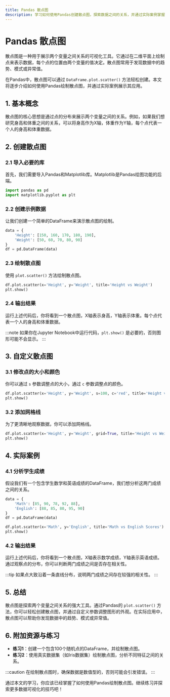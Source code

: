 ```yaml
---
title: Pandas 散点图
description: 学习如何使用Pandas创建散点图，探索数据之间的关系，并通过实际案例掌握其应用。
---
```


# Pandas 散点图

散点图是一种用于展示两个变量之间关系的可视化工具。它通过在二维平面上绘制点来表示数据，每个点的位置由两个变量的值决定。散点图常用于发现数据中的趋势、模式或异常值。

在Pandas中，散点图可以通过 `DataFrame.plot.scatter()` 方法轻松创建。本文将逐步介绍如何使用Pandas绘制散点图，并通过实际案例展示其应用。

## 1. 基本概念

散点图的核心思想是通过点的分布来展示两个变量之间的关系。例如，如果我们想研究身高和体重之间的关系，可以将身高作为X轴，体重作为Y轴，每个点代表一个人的身高和体重数据。

## 2. 创建散点图

### 2.1 导入必要的库

首先，我们需要导入Pandas和Matplotlib库。Matplotlib是Pandas绘图功能的后端。

```python
import pandas as pd
import matplotlib.pyplot as plt
```

### 2.2 创建示例数据

让我们创建一个简单的DataFrame来演示散点图的绘制。

```python
data = {
    'Height': [150, 160, 170, 180, 190],
    'Weight': [50, 60, 70, 80, 90]
}
df = pd.DataFrame(data)
```

### 2.3 绘制散点图

使用 `plot.scatter()` 方法绘制散点图。

```python
df.plot.scatter(x='Height', y='Weight', title='Height vs Weight')
plt.show()
```

### 2.4 输出结果

运行上述代码后，你将看到一个散点图，X轴表示身高，Y轴表示体重。每个点代表一个人的身高和体重数据。

:::note
如果你在Jupyter Notebook中运行代码，`plt.show()` 是必要的，否则图形可能不会显示。
:::

## 3. 自定义散点图

### 3.1 修改点的大小和颜色

你可以通过 `s` 参数调整点的大小，通过 `c` 参数调整点的颜色。

```python
df.plot.scatter(x='Height', y='Weight', s=100, c='red', title='Height vs Weight')
plt.show()
```

### 3.2 添加网格线

为了更清晰地观察数据，你可以添加网格线。

```python
df.plot.scatter(x='Height', y='Weight', grid=True, title='Height vs Weight')
plt.show()
```

## 4. 实际案例

### 4.1 分析学生成绩

假设我们有一个包含学生数学和英语成绩的DataFrame，我们想分析这两门成绩之间的关系。

```python
data = {
    'Math': [85, 90, 78, 92, 88],
    'English': [88, 85, 80, 95, 90]
}
df = pd.DataFrame(data)

df.plot.scatter(x='Math', y='English', title='Math vs English Scores')
plt.show()
```

### 4.2 输出结果

运行上述代码后，你将看到一个散点图，X轴表示数学成绩，Y轴表示英语成绩。通过观察点的分布，你可以判断两门成绩之间是否存在相关性。

:::tip
如果点大致沿着一条直线分布，说明两门成绩之间存在较强的相关性。
:::

## 5. 总结

散点图是探索两个变量之间关系的强大工具。通过Pandas的 `plot.scatter()` 方法，你可以轻松创建散点图，并通过自定义参数调整图形的外观。在实际应用中，散点图可以帮助你发现数据中的趋势、模式或异常值。

## 6. 附加资源与练习

- **练习1**：创建一个包含100个随机点的DataFrame，并绘制散点图。
- **练习2**：使用真实数据集（如Iris数据集）绘制散点图，分析不同特征之间的关系。

:::caution
在绘制散点图时，确保数据是数值型的，否则可能会引发错误。
:::

通过本文的学习，你应该已经掌握了如何使用Pandas绘制散点图。继续练习并探索更多数据可视化的技巧吧！